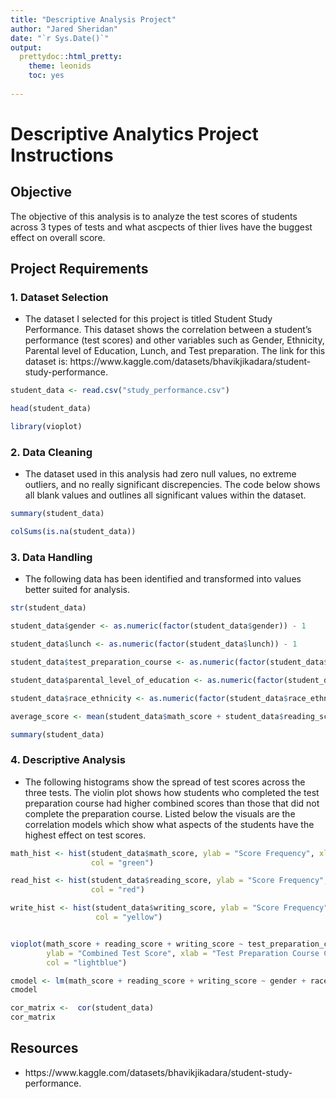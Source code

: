 ```yaml
---
title: "Descriptive Analysis Project"
author: "Jared Sheridan"
date: "`r Sys.Date()`"
output: 
  prettydoc::html_pretty:
    theme: leonids
    toc: yes
    
---
```


# Descriptive Analytics Project Instructions

## Objective
The objective of this analysis is to analyze the test scores of students across 3 types of tests and what ascpects of thier lives have the buggest effect on overall score.

## Project Requirements

### 1. Dataset Selection
- The dataset I selected for this project is titled Student Study Performance. This dataset shows the correlation between a student's performance (test scores) and other variables such as Gender, Ethnicity, Parental level of Education, Lunch, and Test preparation. The link for this dataset is: https://www.kaggle.com/datasets/bhavikjikadara/student-study-performance. 

```r
student_data <- read.csv("study_performance.csv")

head(student_data)

library(vioplot)

```


### 2. Data Cleaning
- The dataset used in this analysis had zero null values, no extreme outliers, and no really significant discrepencies. The code below shows all blank values and outlines all significant values within the dataset.

```r

summary(student_data)

colSums(is.na(student_data))

```



### 3. Data Handling
- The following data has been identified and transformed into values better suited for analysis.

```r
str(student_data)

student_data$gender <- as.numeric(factor(student_data$gender)) - 1

student_data$lunch <- as.numeric(factor(student_data$lunch)) - 1

student_data$test_preparation_course <- as.numeric(factor(student_data$test_preparation_course)) - 1

student_data$parental_level_of_education <- as.numeric(factor(student_data$parental_level_of_education)) - 1

student_data$race_ethnicity <- as.numeric(factor(student_data$race_ethnicity)) - 1

average_score <- mean(student_data$math_score + student_data$reading_score + student_data$writing_score)

summary(student_data)

```



### 4. Descriptive Analysis
- The following histograms show the spread of test scores across the three tests. The violin plot shows how students who completed the test preparation course had higher combined scores than those that did not complete the preparation course. Listed below the visuals are the correlation models which show what aspects of the students have the highest effect on test scores. 

```r

math_hist <- hist(student_data$math_score, ylab = "Score Frequency", xlab = "Math Score", 
                  col = "green")

read_hist <- hist(student_data$reading_score, ylab = "Score Frequency", xlab = "Reading Score", 
                  col = "red")

write_hist <- hist(student_data$writing_score, ylab = "Score Frequency", xlab = "Writing Score", 
                   col = "yellow")


vioplot(math_score + reading_score + writing_score ~ test_preparation_course, data = student_data, 
        ylab = "Combined Test Score", xlab = "Test Preparation Course Completion",
        col = "lightblue")

cmodel <- lm(math_score + reading_score + writing_score ~ gender + race_ethnicity + parental_level_of_education +  lunch + test_preparation_course, data=student_data)
cmodel

cor_matrix <-  cor(student_data)
cor_matrix

```


## Resources
- https://www.kaggle.com/datasets/bhavikjikadara/student-study-performance. 
